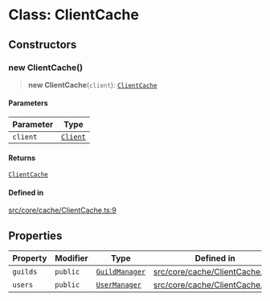 # Class: ClientCache

## Constructors

### new ClientCache()

> **new ClientCache**(`client`): [`ClientCache`](ClientCache.mdx)

#### Parameters

| Parameter | Type |
| ------ | ------ |
| `client` | [`Client`](Client.mdx) |

#### Returns

[`ClientCache`](ClientCache.mdx)

#### Defined in

[src/core/cache/ClientCache.ts:9](https://github.com/devdimer/cordium.js/blob/cfa1fbbb6bea11406ac7a0f9fe16ea54d3dc8144/src/core/cache/ClientCache.ts#L9)

## Properties

| Property | Modifier | Type | Defined in |
| ------ | ------ | ------ | ------ |
| `guilds` | `public` | [`GuildManager`](GuildManager.mdx) | [src/core/cache/ClientCache.ts:6](https://github.com/devdimer/cordium.js/blob/cfa1fbbb6bea11406ac7a0f9fe16ea54d3dc8144/src/core/cache/ClientCache.ts#L6) |
| `users` | `public` | [`UserManager`](UserManager.mdx) | [src/core/cache/ClientCache.ts:7](https://github.com/devdimer/cordium.js/blob/cfa1fbbb6bea11406ac7a0f9fe16ea54d3dc8144/src/core/cache/ClientCache.ts#L7) |
